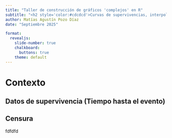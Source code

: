 ```yaml
---
title: "Taller de construcción de gráficos 'complejos' en R"
subtitle: "<h2 style='color:#cdcdcd'>Curvas de supervivencias, interpolación</h2>"
author: Matías Agustín Pozo Díaz
date: "Septiembre 2025"

format: 
  revealjs:
    slide-number: true
    chalkboard: 
      buttons: true
    theme: default
---
```


# Contexto

## Datos de supervivencia (Tiempo hasta el evento)



## Censura


fdfdfd
